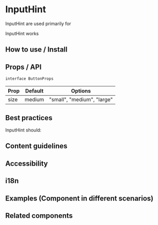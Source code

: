 

# InputHint

InputHint are used primarily for

<ComponentContainer>
  <InputHint>InputHint works</InputHint>
</ComponentContainer>

## How to use / Install

## Props / API

`interface ButtonProps`

| Prop | Default | Options                    |
| ---- | ------- | -------------------------- |
| size | medium  | "small", "medium", "large" |

## Best practices

InputHint should:

## Content guidelines

## Accessibility

## i18n

## Examples (Component in different scenarios)

## Related components
